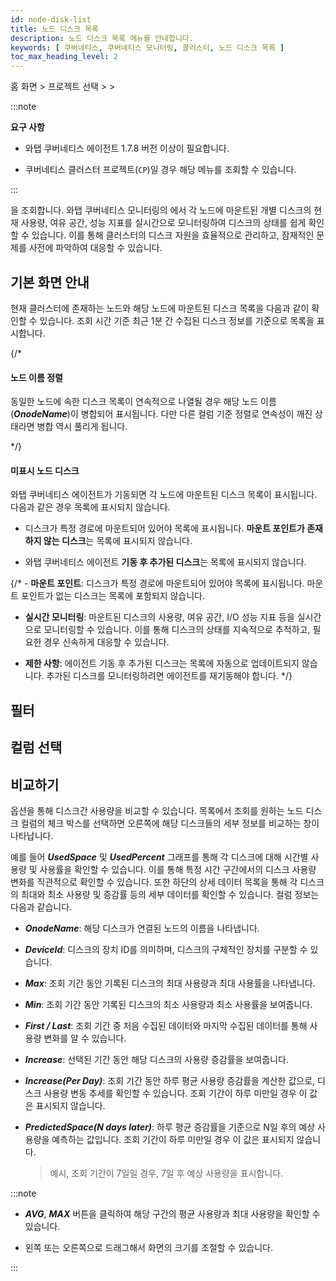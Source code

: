 ```yaml
---
id: node-disk-list
title: 노드 디스크 목록
description: 노드 디스크 목록 메뉴를 안내합니다.
keywords: [ 쿠버네티스, 쿠버네티스 모니터링, 클러스터, 노드 디스크 목록 ]
toc_max_heading_level: 2
---
```


홈 화면 &gt; 프로젝트 선택 &gt; <Cmdname sid="side_node" className="uitext" /> &gt; <Cmdname sid="side_nodeDiskList" className="uitext" />

:::note 

**요구 사항**

* 와탭 쿠버네티스 에이전트 1.7.8 버전 이상이 필요합니다. 

* 쿠버네티스 클러스터 프로젝트(<code class='my'>CP</code>)일 경우 해당 메뉴를 조회할 수 있습니다.

:::

<Cmdname sid="side_nodeDiskList" className="uitext" />을 조회합니다. 와탭 쿠버네티스 모니터링의 <Cmdname sid="side_nodeDiskList" className="uitext" />에서 각 노드에 마운트된 개별 디스크의 현재 사용량, 여유 공간, 성능 지표를 실시간으로 모니터링하여 디스크의 상태를 쉽게 확인할 수 있습니다. 이를 통해 클러스터의 디스크 자원을 효율적으로 관리하고, 잠재적인 문제를 사전에 파악하여 대응할 수 있습니다.

## 기본 화면 안내 

현재 클러스터에 존재하는 노드와 해당 노드에 마운트된 디스크 목록을 다음과 같이 확인할 수 있습니다. 조회 시간 기준 최근 1분 간 수집된 디스크 정보를 기준으로 목록을 표시합니다.

<ImgLang img='k8s-node-disk-list.png' desc='노드 디스크 목록' />

{/* 

#### 노드 이름 정렬

동일한 노드에 속한 디스크 목록이 연속적으로 나열될 경우 해당 노드 이름(***OnodeName***)이 병합되어 표시됩니다. 다만 다른 컬럼 기준 정렬로 연속성이 깨진 상태라면 병합 역시 풀리게 됩니다.  

*/}

#### 미표시 노드 디스크

와탭 쿠버네티스 에이전트가 기동되면 각 노드에 마운트된 디스크 목록이 표시됩니다. 다음과 같은 경우 목록에 표시되지 않습니다. 

* 디스크가 특정 경로에 마운트되어 있어야 목록에 표시됩니다. **마운트 포인트가 존재하지 않는 디스크**는 목록에 표시되지 않습니다.

* 와탭 쿠버네티스 에이전트 **기동 후 추가된 디스크**는 목록에 표시되지 않습니다. 


{/* - **마운트 포인트**: 디스크가 특정 경로에 마운트되어 있어야 목록에 표시됩니다. 마운트 포인트가 없는 디스크는 목록에 포함되지 않습니다.

- **실시간 모니터링**: 마운트된 디스크의 사용량, 여유 공간, I/O 성능 지표 등을 실시간으로 모니터링할 수 있습니다. 이를 통해 디스크의 상태를 지속적으로 추적하고, 필요한 경우 신속하게 대응할 수 있습니다.

- **제한 사항**: 에이전트 기동 후 추가된 디스크는 목록에 자동으로 업데이트되지 않습니다. 추가된 디스크를 모니터링하려면 에이전트를 재기동해야 합니다. */}

## 필터


<K8slistfilter />

## 컬럼 선택 


<K8slistcl />

## 비교하기 

<Cmdname sid="TTL08423" className="uitext" /> 옵션을 통해 디스크간 사용량을 비교할 수 있습니다. 목록에서 조회를 원하는 노드 디스크 <Cmdname sid="TTL08423" className="uitext" /> 컬럼의 체크 박스를 선택하면 오른쪽에 해당 디스크들의 세부 정보를 비교하는 창이 나타납니다.

<ImgLang img='k8s-node-disk-compare.png' desc='노드 디스크 비교하기' />

예를 들어 ***UsedSpace*** 및 ***UsedPercent*** 그래프를 통해 각 디스크에 대해 시간별 사용량 및 사용률을 확인할 수 있습니다. 이를 통해 특정 시간 구간에서의 디스크 사용량 변화를 직관적으로 확인할 수 있습니다. 또한 하단의 상세 데이터 목록을 통해 각 디스크의 최대와 최소 사용량 및 증감률 등의 세부 데이터를 확인할 수 있습니다. 컬럼 정보는 다음과 같습니다. 

* ***OnodeName***: 해당 디스크가 연결된 노드의 이름을 나타냅니다.

* ***DeviceId***: 디스크의 장치 ID를 의미하며, 디스크의 구체적인 장치를 구분할 수 있습니다.

* ***Max***: 조회 기간 동안 기록된 디스크의 최대 사용량과 최대 사용률을 나타냅니다.

* ***Min***: 조회 기간 동안 기록된 디스크의 최소 사용량과 최소 사용률을 보여줍니다.

* ***First / Last***: 조회 기간 중 처음 수집된 데이터와 마지막 수집된 데이터를 통해 사용량 변화를 알 수 있습니다.

* ***Increase***: 선택된 기간 동안 해당 디스크의 사용량 증감률을 보여줍니다.

* ***Increase(Per Day)***: 조회 기간 동안 하루 평균 사용량 증감률을 계산한 값으로, 디스크 사용량 변동 추세를 확인할 수 있습니다. 조회 기간이 하루 미만일 경우 이 값은 표시되지 않습니다.

* ***PredictedSpace(N days later)***: 하루 평균 증감률을 기준으로 N일 후의 예상 사용량을 예측하는 값입니다. 조회 기간이 하루 미만일 경우 이 값은 표시되지 않습니다.

    > 예시, 조회 기간이 7일일 경우, 7일 후 예상 사용량을 표시합니다. 


:::note 

* ***AVG***, ***MAX*** 버튼을 클릭하여 해당 구간의 평균 사용량과 최대 사용량을 확인할 수 있습니다.

* <LinkImage img='hitmap-lr-drag.svg' alt='좌우 드래그 아이콘' className='_drag' /> 왼쪽 또는 오른쪽으로 드래그해서 화면의 크기를 조절할 수 있습니다.

:::

